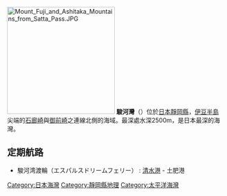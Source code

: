 [[File:Mount_Fuji_and_Ashitaka_Mountains_from_Satta_Pass.JPG|250px]]
{{Location map
 |Japan
 |label=駿河灣
 |lat_deg=34|lat_min=51
 |lon_deg=138|lon_min=33
 |position=right
 |width=250
 |float=right
 |mark=Cercle rouge 100%.svg
 |marksize=20
 |caption=駿河灣的位置
}}
'''駿河灣'''（{{jpn|j=駿河湾|hg=するがわん|rm=Suruga wan|f=y}}）位於[[日本|日本]][[靜岡縣|靜岡縣]]，[[伊豆半島|伊豆半島]]尖端的[[石廊崎|石廊崎]]與[[御前崎|御前崎]]之連線北側的海域。最深處水深2500m，是日本最深的海灣。

== 定期航路 ==
* 駿河湾渡輪（エスパルスドリームフェリー） : [[清水港|清水港]] - 土肥港


{{wide image|Suruga Bay from Mt.Komagatake 01-2.jpg|1000px|[[箱根山|箱根山]]山頂所見到的[[蘆之湖|蘆之湖]]駿河灣。 （2008年4月攝影）}}
{{Authority control}}
{{Commonscat|Suruga Bay}}
{{Japan-geo-stub}}

[[Category:日本海灣|Category:日本海灣]]
[[Category:靜岡縣地理|Category:靜岡縣地理]]
[[Category:太平洋海灣|Category:太平洋海灣]]